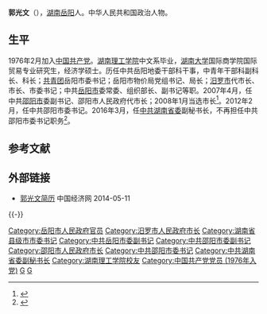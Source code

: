 '''郭光文'''（{{bd|1957年|1月||catIdx=G郭}}），[[湖南|湖南]][[岳阳|岳阳]]人。中华人民共和国政治人物。

== 生平 ==
1976年2月加入[[中国共产党|中国共产党]]。[[湖南理工学院|湖南理工学院]]中文系毕业，[[湖南大学|湖南大学]]国际商学院国际贸易专业研究生，经济学硕士。历任中共岳阳地委干部科干事，中青年干部科副科长、科长；[[中國共產主義青年團|共青团]]岳阳市委书记；岳阳市物价局党组书记、局长；[[汨罗市|汨罗市]]代市长、市长、市委书记；中共[[岳阳市|岳阳市]]委常委、组织部长、副书记等职。2007年4月，任中共[[邵阳市|邵阳市]]委副书记、邵阳市人民政府代市长；2008年1月当选市长<ref>{{Cite web|url=http://leaders.people.com.cn/GB/6728609.html|title=刘新民任邵阳市人大常委会主任 郭光文任市长--地方领导--人民网|accessdate=2018-04-28|last=574|work=leaders.people.com.cn|archive-date=2016-03-04|archive-url=https://web.archive.org/web/20160304085006/http://leaders.people.com.cn/GB/6728609.html|dead-url=no}}</ref>。2012年2月，任中共邵阳市委书记。2016年3月，任[[中共湖南省委|中共湖南省委]]副秘书长，不再担任中共邵阳市委书记职务<ref>{{cite web|title=湖南衡阳株洲湘潭邵阳娄底调整市委书记，提名4位市长候选人|url=http://www.thepaper.cn/newsDetail_forward_1451545|publisher=澎湃新闻|accessdate=2016-04-01|archive-date=2016-04-14|archive-url=https://web.archive.org/web/20160414014519/http://www.thepaper.cn/newsDetail_forward_1451545|dead-url=no}}</ref>。

==参考文献==
{{Reflist}}

==外部链接==
*[http://district.ce.cn/newarea/sddy/201202/27/t20120227_23107882.shtml 郭光文简历 ] {{Wayback|url=http://district.ce.cn/newarea/sddy/201202/27/t20120227_23107882.shtml |date=20140512232306 }} 中国经济网 2014-05-11

{{-}}
{{start box}}
{{s-ppo|cpc}}
{{s-before|[[童名谦|童名谦]]}}
{{s-title|[[中国共产党邵阳市委员会|中国共产党邵阳市委员会]]书记|2012年2月-2016年3月}} 
{{s-after|[[龚文密|龚文密]]}}
{{s-before|[[张云英|张云英]]}}
{{s-title|[[中国共产党岳阳市委员会|中国共产党岳阳市委员会]]组织部长|2000年9月-2003年4月}} 
{{s-after|[[盛荣华|盛荣华]]}}
{{s-before|[[葛送培|葛送培]]}}
{{s-title|[[中国共产党汨罗市委员会|中国共产党汨罗市委员会]]书记|1997年10月-2000年10月}} 
{{s-after|[[陈四海|陈四海]]}}
{{s-gov|prc}}
{{s-before|[[黄天锡|黄天锡]]}}
{{s-title|[[邵阳市人民政府|邵阳市人民政府]]市长|2007年4月-2012年2月}} 
{{s-after|[[龚文密|龚文密]]}}
{{s-before|[[刘文峰|刘文峰]]}}
{{s-title|[[汨罗市人民政府|汨罗市人民政府]]市长|1996年12月-1997年10月}} 
{{s-after|[[余贤规|余贤规]]}}
{{s-before|[[易明清|易明清]]}}
{{s-title|岳阳市物价局局长|1994年9月-1996年12月}} 
{{s-after|[[金炯然|金炯然]]}}
{{end box}}

[[Category:岳阳市人民政府官员|Category:岳阳市人民政府官员]]
[[Category:汨罗市人民政府市长|Category:汨罗市人民政府市长]]
[[Category:湖南省县级市市委书记|Category:湖南省县级市市委书记]]
[[Category:中共岳阳市委副书记|Category:中共岳阳市委副书记]]
[[Category:中共邵阳市委副书记|Category:中共邵阳市委副书记]]
[[Category:邵阳市人民政府市长|Category:邵阳市人民政府市长]]
[[Category:中共邵阳市委书记|Category:中共邵阳市委书记]]
[[Category:中共湖南省委副秘书长|Category:中共湖南省委副秘书长]]
[[Category:湖南理工学院校友|Category:湖南理工学院校友]]
[[Category:中国共产党党员_(1976年入党)|Category:中国共产党党员 (1976年入党)]]
[[Category:岳阳人|G]]
[[Category:郭姓|G]]